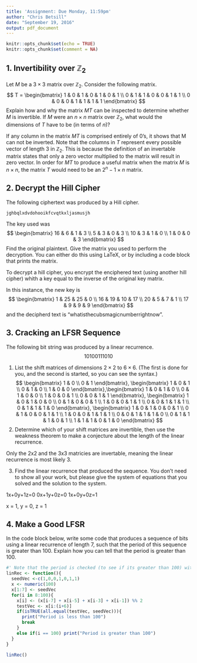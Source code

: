 ```yaml
---
title: 'Assignment: Due Monday, 11:59pm'
author: "Chris Betsill"
date: "September 19, 2016"
output: pdf_document
---
```


```r
knitr::opts_chunk$set(echo = TRUE)
knitr::opts_chunk$set(comment = NA)
```

## 1. Invertibility over $\mathbb{Z}_2$

Let $M$ be a $3\times 3$ matrix over $\mathbb{Z}_2$. Consider the following matrix.
$$
T = \begin{bmatrix}
1 & 0 & 1 & 0 & 1 & 0 & 1 \\
0 & 1 & 1 & 0 & 0 & 1 & 1 \\
0 & 0 & 0 & 1 & 1 & 1 & 1 
\end{bmatrix}
$$
Explain how and why the matrix $MT$ can be inspected to determine whether $M$ is invertible. If $M$ were an $n\times n$ matrix over $\mathbb{Z}_2$, what would the dimensions of $T$ have to be (in terms of $n$)?

  If any column in the matrix $MT$ is comprised entirely of 0's, it shows that M can not be inverted. Note that the columns in $T$ represent every possible vector of length 3 in $\mathbb{Z}_2$. This is because the definition of an invertable matrix states that only a zero vector multiplied to the matrix will result in zero vector. In order for $MT$ to produce a useful matrix when the matrix $M$ is $n\times n$, the matrix $T$ would need to be an $2^n-1\times n$ matrix.
  
## 2. Decrypt the Hill Cipher

The following ciphertext was produced by a Hill cipher.
```
jghbqlxdvdohooikfcvqtkxljasmusjh
```
The key used was
$$
\begin{bmatrix}
16 & 6 & 1 & 3 \\
5 & 3 & 0 & 3 \\
10 & 3 & 1 & 0 \\
1 & 0 & 0 & 3
\end{bmatrix}
$$
Find the original plaintext. Give the matrix you used to perform the decryption. You can either do this using LaTeX, or by including a code block that prints the matrix.

To decrypt a hill cipher, you encrypt the enciphered text (using another hill cipher) whith a key equal to the inverse of the original key matrix.

In this instance, the new key is 
$$
\begin{bmatrix}
1 & 25 & 25 & 0 \\
16 & 19 & 10 & 17 \\
20 & 5 & 7 & 1 \\
17 & 9 & 9 & 9
\end{bmatrix}
$$
and the decipherd text is "whatisthecubsmagicnumberrightnow".

## 3. Cracking an LFSR Sequence

The following bit string was produced by a linear recurrence.
$$
1 0 1 0 0 1 1 1 0 1 0
$$

1. List the shift matrices of dimensions $2\times 2$ to $6\times 6$. (The first is done for you, and the second is started, so you can see the syntax.)
     $$
\begin{bmatrix} 1 & 0 \\ 0 & 1 \end{bmatrix}, 
     \begin{bmatrix} 1 & 0 & 1 \\ 0 & 1 & 0 \\ 1 & 0 & 0 \end{bmatrix},\begin{bmatrix} 1 & 0 & 1 & 0 \\ 0 & 1 & 0 & 0 \\ 1 & 0 & 0 & 1 \\ 0 & 0 & 1 & 1 \end{bmatrix},  \begin{bmatrix} 1 & 0 & 1 & 0 & 0 \\ 0 & 1 & 0 & 0 & 1 \\ 1 & 0 & 0 & 1 & 1 \\ 0 & 0 & 1 & 1 & 1 \\ 0 & 1 & 1 & 1 & 0 \end{bmatrix}, \begin{bmatrix} 1 & 0 & 1 & 0 & 0 & 1 \\ 0 & 1 & 0 & 0 & 1 & 1 \\ 1 & 0 & 0 & 1 & 1 & 1 \\ 0 & 0 & 1 & 1 & 1 & 0 \\ 0 & 1 & 1 & 1 & 0 & 1 \\ 1 & 1 & 1 & 0 & 1 & 0 \end{bmatrix}
     $$
2. Determine which of your shift matrices are invertible, then use the weakness theorem to make a conjecture about the length of the linear recurrence.

Only the 2x2 and the 3x3 matricies are invertable, meaning the linear recurrence is most likely 3.

3. Find the linear recurrence that produced the sequence. You don't need to show all your work, but please give the system of equations that you solved and the solution to the system.

1x+0y+1z=0
0x+1y+0z=0
1x+0y+0z=1

x = 1, y = 0, z = 1

## 4. Make a Good LFSR

In the code block below, write some code that produces a sequence of bits using a linear recurrence of length 7, such that the period of this sequence is greater than 100. Explain how you can tell that the period is greater than 100.
```r
#' Note that the period is checked (to see if its greater than 100) within the code
linRec <- function(){
  seedVec <-c(1,0,0,1,0,1,1)
  x <- numeric(100)
  x[1:7] <- seedVec
  for(i in 8:100){
    x[i] <- (x[i-7] + x[i-5] + x[i-3] + x[i-1]) %% 2
    testVec <- x[i:(i+6)]
    if(isTRUE(all.equal(testVec, seedVec))){
      print("Period is less than 100")
      break
    }
    else if(i == 100) print("Period is greater than 100")
  }
}

linRec()


```

